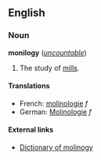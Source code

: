 ==English==
===Noun===
'''monilogy''' (''[[uncountable]]'')

#The study of [[mill]]s.

====Translations====
*French: [[molinologie]] ''f''
*German: [[Molinologie]] ''f''

====External links====
*[http://tims.geo.tudelft.nl/DicMol/DraftDictionaryMolinology.pdf Dictionary of molinogy]